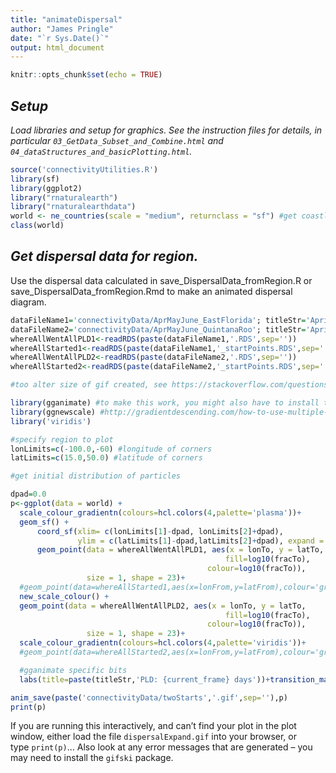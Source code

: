 ```yaml
---
title: "animateDispersal"
author: "James Pringle"
date: "`r Sys.Date()`"
output: html_document
---
```


```r
knitr::opts_chunk$set(echo = TRUE)
```

## *Setup*

*Load libraries and setup for graphics. See the instruction files for details, in particular `03_GetData_Subset_and_Combine.html` and `04_dataStructures_and_basicPlotting.html`.*

```r
source('connectivityUtilities.R')
library(sf)
library(ggplot2)
library("rnaturalearth")
library("rnaturalearthdata")
world <- ne_countries(scale = "medium", returnclass = "sf") #get coastline data
class(world)
```

## *Get dispersal data for region.*

Use the dispersal data calculated in save_DispersalData_fromRegion.R or save_DispersalData_fromRegion.Rmd to make an animated dispersal diagram.

```r
dataFileName1='connectivityData/AprMayJune_EastFlorida'; titleStr='April-June climatological release'
dataFileName2='connectivityData/AprMayJune_QuintanaRoo'; titleStr='April-June climatological release, 1m initial depth, log10(particle density),'
whereAllWentAllPLD1<-readRDS(paste(dataFileName1,'.RDS',sep=''))
whereAllStarted1<-readRDS(paste(dataFileName1,'_startPoints.RDS',sep=''))
whereAllWentAllPLD2<-readRDS(paste(dataFileName2,'.RDS',sep=''))
whereAllStarted2<-readRDS(paste(dataFileName2,'_startPoints.RDS',sep=''))
```

```r
#too alter size of gif created, see https://stackoverflow.com/questions/49058567/define-size-for-gif-created-by-gganimate-change-dimension-resolution

library(gganimate) #to make this work, you might also have to install the gifski library
library(ggnewscale) #http://gradientdescending.com/how-to-use-multiple-color-scales-in-ggplot-with-ggnewscale/
library('viridis')

#specify region to plot    
lonLimits=c(-100.0,-60) #longitude of corners
latLimits=c(15.0,50.0) #latitude of corners

#get initial distribution of particles

dpad=0.0
p<-ggplot(data = world) + 
  scale_colour_gradientn(colours=hcl.colors(4,palette='plasma'))+
  geom_sf() + 
      coord_sf(xlim= c(lonLimits[1]-dpad, lonLimits[2]+dpad), 
               ylim = c(latLimits[1]-dpad,latLimits[2]+dpad), expand = FALSE)+
      geom_point(data = whereAllWentAllPLD1, aes(x = lonTo, y = latTo,
                                                fill=log10(fracTo),
                                            colour=log10(fracTo)), 
                 size = 1, shape = 23)+
  #geom_point(data=whereAllStarted1,aes(x=lonFrom,y=latFrom),colour='green')+
  new_scale_colour() +  
  geom_point(data = whereAllWentAllPLD2, aes(x = lonTo, y = latTo,
                                                fill=log10(fracTo),
                                            colour=log10(fracTo)), 
                 size = 1, shape = 23)+
  scale_colour_gradientn(colours=hcl.colors(4,palette='viridis'))+
  #geom_point(data=whereAllStarted2,aes(x=lonFrom,y=latFrom),colour='green')+

  #gganimate specific bits
  labs(title=paste(titleStr,'PLD: {current_frame} days'))+transition_manual(PLD)

anim_save(paste('connectivityData/twoStarts','.gif',sep=''),p)
print(p)    
```

If you are running this interactively, and can't find your plot in the plot window, either load the file `dispersalExpand.gif` into your browser, or type `print(p)`... Also look at any error messages that are generated -- you may need to install the `gifski` package.
